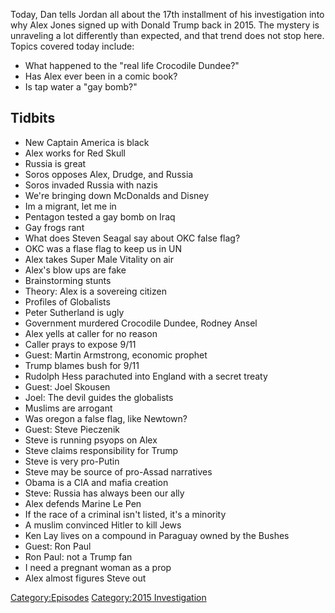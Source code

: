 {{DEFAULTSORT:
    #_EPISODE_0080:October 16-26, 2015
}}{{Episode
    | title             = October 16-26, 2015
    | caption           = Listen to this episode on [https://knowledgefight.libsyn.com/knowledge-fight-october-16-26-2015 Libsyn] [https://open.spotify.com/episode/284jt75mH3k4JYlPAsUkLn Spotify]
    | episodeNumber     = 80
    | length            = 03:23:47
    | airDate           = September 5, 2017
    | coverageStartDate = October 16, 2015
    | coverageEndDate   = October 26, 2015
    | episodeType       = [[:Category:2015 Investigation|2015 Investigation]]
    | appearance        = [[Jar Jar Binks]], [[Captain America]], [[Red Skull]], [[George Soros]], [[Peter Sutherland]], [[Rodney Ansel]], [[Martin Armstrong]], [[Rudolph Hess]], [[Joel Skousen]], [[Steve Pieczenik]], [[Marine Le Pen]], [[Ken Lay]], [[Ron Paul]]
    | beverage          = Sparkling Ice Cherry Limeade
    | oocDrop           = Jar Jar Binks has a Caribbean black accent
    | previousEpisode   = [[79: Meet Captain Mark Richards]]
    | nextEpisode       = [[81: September 6-7, 2017]]
}}

{{Stub}}

Today, Dan tells Jordan all about the 17th installment of his investigation into why Alex Jones signed up with Donald Trump back in 2015. The mystery is unraveling a lot differently than expected, and that trend does not stop here. Topics covered today include:

*What happened to the "real life Crocodile Dundee?"
*Has Alex ever been in a comic book?
*Is tap water a "gay bomb?"

==Tidbits==

*New Captain America is black
*Alex works for Red Skull
*Russia is great
*Soros opposes Alex, Drudge, and Russia
*Soros invaded Russia with nazis
*We're bringing down McDonalds and Disney
*Im a migrant, let me in
*Pentagon tested a gay bomb on Iraq
*Gay frogs rant
*What does Steven Seagal say about OKC false flag?
*OKC was a flase flag to keep us in UN
*Alex takes Super Male Vitality on air
*Alex's blow ups are fake
*Brainstorming stunts
*Theory: Alex is a sovereing citizen
*Profiles of Globalists
*Peter Sutherland is ugly
*Government murdered Crocodile Dundee, Rodney Ansel
*Alex yells at caller for no reason
*Caller prays to expose 9/11
*Guest: Martin Armstrong, economic prophet
*Trump blames bush for 9/11
*Rudolph Hess parachuted into England with a secret treaty
*Guest: Joel Skousen
*Joel: The devil guides the globalists
*Muslims are arrogant
*Was oregon a false flag, like Newtown?
*Guest: Steve Pieczenik
*Steve is running psyops on Alex
*Steve claims responsibility for Trump
*Steve is very pro-Putin
*Steve may be source of pro-Assad narratives
*Obama is a CIA and mafia creation
*Steve: Russia has always been our ally
*Alex defends Marine Le Pen
*If the race of a criminal isn't listed, it's a minority
*A muslim convinced Hitler to kill Jews
*Ken Lay lives on a compound in Paraguay owned by the Bushes
*Guest: Ron Paul
*Ron Paul: not a Trump fan
*I need a pregnant woman as a prop
*Alex almost figures Steve out

[[Category:Episodes]]
[[Category:2015 Investigation]]
